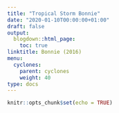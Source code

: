 ```yaml
---
title: "Tropical Storm Bonnie"
date: "2020-01-10T00:00:00+01:00"
draft: false
output:
  blogdown::html_page:
    toc: true
linktitle: Bonnie (2016)
menu:
  cyclones:
    parent: cyclones
    weight: 40
type: docs
---
```


```r
knitr::opts_chunk$set(echo = TRUE)
```
